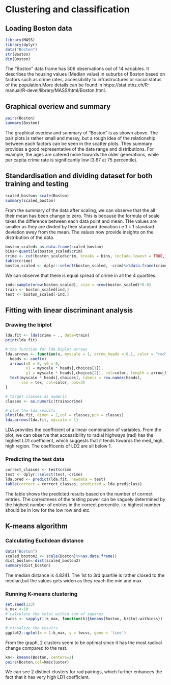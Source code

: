 # Clustering and classification

## Loading Boston data
```r
library(MASS)
library(dplyr)
data("Boston")
str(Boston)
dim(Boston)
```

The "Boston" data frame has 506 observations out of 14 variables. It describes the housing values (Median value) in suburbs of Boston based on factors such as crime rates, accessibility to infrastructures or social status of the population.More details can be found in https://stat.ethz.ch/R-manual/R-devel/library/MASS/html/Boston.html.

## Graphical overiew and summary
```r
pairs(Boston)
summary(Boston)
```

The graphical overiew and summary of "Boston" is as shown above. The pair plots is rather small and messy, but a rough idea of the relationship between each factors can be seen in the scatter plots. They summary provides a good representative of the data range and distributions. For example, the ages are catered more towards the older generations, while per capita crime rate is significantly low (3.67 at 75 percentile). 

## Standardisation and dividing dataset for both training and testing
```r
scaled_boston<-scale(Boston)
summary(scaled_boston)
```

From the summary of the data after scaling, we can observe that the all their mean has been change to zero. This is because the formula of scale takes the difference between each data point and mean. THe values are smaller as they are divded by their standard deviation i.e 1 = 1 standard deviation away from the mean. The values now provide insights on the distribution of the data.

```r
boston_scaled<-as.data.frame(scaled_boston)
bins<-quantile(boston_scaled$crim)
crime <- cut(boston_scaled$crim, breaks = bins, include.lowest = TRUE,label=(c("low","med_low", "med_high", "high")))
table(crime)
boston_scaled <- dplyr::select(boston_scaled, -crim)%>%data.frame(crime)
```

We can observe that there is equal spread of crime in all the 4 quartiles.

```r
ind<-sample(nrow(boston_scaled), size = nrow(boston_scaled)*0.8)
train <- boston_scaled[ind,]
test <- boston_scaled[-ind,]
```

## Fitting with linear discriminant analysis
### Drawing the biplot
```r
lda.fit <- lda(crime ~ ., data=train)
print(lda.fit)

# the function for lda biplot arrows
lda.arrows <- function(x, myscale = 1, arrow_heads = 0.1, color = "red", tex = 0.75, choices = c(1,2)){
  heads <- coef(x)
  arrows(x0 = 0, y0 = 0, 
         x1 = myscale * heads[,choices[1]], 
         y1 = myscale * heads[,choices[2]], col=color, length = arrow_heads)
  text(myscale * heads[,choices], labels = row.names(heads), 
       cex = tex, col=color, pos=3)
}

# target classes as numeric
classes <- as.numeric(train$crime)

# plot the lda results
plot(lda.fit, dimen = 2,col = classes,pch = classes)
lda.arrows(lda.fit, myscale = 1)

```

LDA provides the coefficient of a linear combination of variables. From the plot, we can observe that accessibility to radial highways (rad) has the highest LD1 coefficient, which suggests that it tends towards the med_high, high region. The coefficents of LD2 are all below 1.

### Predicting the test data
```r
correct_classes <- test$crime
test <- dplyr::select(test,-crime)
lda.pred <- predict(lda.fit, newdata = test)
table(correct = correct_classes, predicted = lda.pred$class)
```

The table shows the predicted results based on the number of correct entries. The correctness of the testing power can be vaguely determined by the highest number of entries in the correct percentile. i.e highest number should be in low for the low row and etc.

## K-means algorithm
### Calculating Euclidean distance
```r
data("Boston")
scaled_boston2 <- scale(Boston)%>%as.data.frame()
dist_boston<-dist(scaled_boston2)
summary(dist_boston)
```

The median distance is 4.8241. The 1st to 3rd quartile is rather closed to the median,but the values gets widen as they reach the min and max. 

### Running K-means clustering
```r
set.seed(123)
k_max <-10
# calculate the total within sum of squares
twcss <- sapply(1:k_max, function(k){kmeans(Boston, k)$tot.withinss})

# visualize the results
ggplot2::qplot(x = 1:k_max, y = twcss, geom = 'line')
```

From the graph, 2 clusters seem to be optimal since it has the most radical change compared to the rest. 

```r
km<- kmeans(Boston, centers=2)
pairs(Boston,col=km$cluster)
```

We can see 2 distinct clusters for rad pairings, which further enhances the fact that it has very high LD1 coefficient.  


